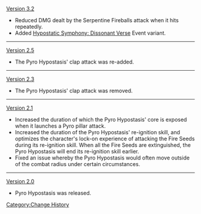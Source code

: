 [[Version 3.2]]
* Reduced DMG dealt by the Serpentine Fireballs attack when it hits repeatedly.
* Added [[Hypostatic Symphony: Dissonant Verse]] Event variant.
----
[[Version 2.5]]
*The Pyro Hypostasis' clap attack was re-added.
----
[[Version 2.3]]
*The Pyro Hypostasis' clap attack was removed.
----
[[Version 2.1]]
*Increased the duration of which the Pyro Hypostasis' core is exposed when it launches a Pyro pillar attack.
*Increased the duration of the Pyro Hypostasis' re-ignition skill, and optimizes the character's lock-on experience of attacking the Fire Seeds during its re-ignition skill. When all the Fire Seeds are extinguished, the Pyro Hypostasis will end its re-ignition skill earlier.
*Fixed an issue whereby the Pyro Hypostasis would often move outside of the combat radius under certain circumstances.
----
[[Version 2.0]]
*Pyro Hypostasis was released.
<noinclude>[[Category:Change History]]</noinclude>